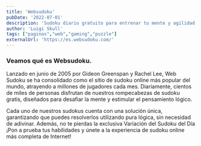 ```yaml
---
title: 'Websudoku'
pubDate: '2022-07-01'
description: 'Sudoku diario gratuito para entrenar tu mente y agilidad mental.'
author: 'Luigi Skull'
tags: ["paginas","web","gaming","puzzle"]
externalUrl: 'https://es.websudoku.com/' 
---
```



### Veamos qué es Websudoku.


Lanzado en junio de 2005 por Gideon Greenspan y Rachel Lee, Web Sudoku se ha consolidado como el sitio de sudoku online más popular del mundo, atrayendo a millones de jugadores cada mes. Diariamente, cientos de miles de personas disfrutan de nuestros rompecabezas de sudoku gratis, diseñados para desafiar la mente y estimular el pensamiento lógico.

Cada uno de nuestros sudokus cuenta con una solución única, garantizando que puedes resolverlos utilizando pura lógica, sin necesidad de adivinar. Además, no te pierdas la exclusiva Variación del Sudoku del Día ¡Pon a prueba tus habilidades y únete a la experiencia de sudoku online más completa de Internet!


